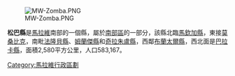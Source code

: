{{unreferenced|time=2011-09-13T15:51:13+00:00}}
{{coord|15|10|S|35|30|E|region:MW_type:adm1st|display=title}}

[[Image:MW-Zomba.PNG|right]]

'''松巴縣'''是[[馬拉維|馬拉維]]南部的一個縣，屬於[[南部區_(馬拉維)|南部區]]的一部分，該縣北臨[[馬欽加縣|馬欽加縣]]，東接[[莫桑比克|莫桑比克]]，南毗[[法隆貝縣|法隆貝縣]]、[[姆蘭傑縣|姆蘭傑縣]]和[[奇拉朱盧縣|奇拉朱盧縣]]，西鄰[[布蘭太爾縣|布蘭太爾縣]]，西北面是[[巴拉卡縣|巴拉卡縣]]，面積2,580平方公里，人口583,167。

{{Malawi-stub}}

{{Malawi}}

[[Category:馬拉維行政區劃|Category:馬拉維行政區劃]]